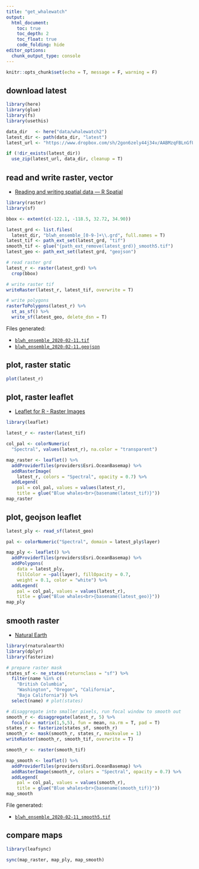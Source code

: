 ```yaml
---
title: "get_whalewatch"
output:
  html_document:
    toc: true
    toc_depth: 2
    toc_float: true
    code_folding: hide
editor_options: 
  chunk_output_type: console
---
```


```r
knitr::opts_chunk$set(echo = T, message = F, warning = F)
```

## download latest

```r
library(here)
library(glue)
library(fs)
library(usethis)

data_dir   <- here("data/whalewatch2") 
latest_dir <- path(data_dir, "latest")
latest_url <- "https://www.dropbox.com/sh/2gon6zely44j34v/AABMzqFBLnGfUV5V7dROfeEca?dl=1"

if (!dir_exists(latest_dir))
  use_zip(latest_url, data_dir, cleanup = T)
```

## read and write raster, vector

- [Reading and writing spatial data — R Spatial](https://rspatial.org/raster/spatial/5-files.html#reading-1)

```r
library(raster)
library(sf)

bbox <- extent(c(-122.1, -118.5, 32.72, 34.90))

latest_grd <- list.files(
  latest_dir, "blwh_ensemble_[0-9-]+\\.grd", full.names = T)
latest_tif <- path_ext_set(latest_grd, "tif")
smooth_tif <- glue("{path_ext_remove(latest_grd)}_smooth5.tif")
latest_geo <- path_ext_set(latest_grd, "geojson")

# read raster grd
latest_r <- raster(latest_grd) %>% 
  crop(bbox)

# write raster tif
writeRaster(latest_r, latest_tif, overwrite = T)

# write polygons
rasterToPolygons(latest_r) %>% 
  st_as_sf() %>% 
  write_sf(latest_geo, delete_dsn = T)
```

Files generated:

* [`blwh_ensemble_2020-02-11.tif`](https://github.com/BenioffOceanInitiative/whalesafe/blob/master/data/whalewatch2/latest/blwh_ensemble_2020-02-11.tif)
* [`blwh_ensemble_2020-02-11.geojson`](https://github.com/BenioffOceanInitiative/whalesafe/blob/master/data/whalewatch2/latest/blwh_ensemble_2020-02-11.geojson)

## plot, raster static

```r
plot(latest_r)
```

## plot, raster leaflet

- [Leaflet for R - Raster Images](https://rstudio.github.io/leaflet/raster.html)

```r
library(leaflet)

latest_r <- raster(latest_tif)

col_pal <- colorNumeric(
  "Spectral", values(latest_r), na.color = "transparent")

map_raster <- leaflet() %>% 
  addProviderTiles(providers$Esri.OceanBasemap) %>% 
  addRasterImage(
    latest_r, colors = "Spectral", opacity = 0.7) %>%
  addLegend(
    pal = col_pal, values = values(latest_r), 
    title = glue("Blue whales<br>{basename(latest_tif)}"))
map_raster
```

## plot, geojson leaflet

```r
latest_ply <- read_sf(latest_geo)

pal <- colorNumeric("Spectral", domain = latest_ply$layer)

map_ply <- leaflet() %>% 
  addProviderTiles(providers$Esri.OceanBasemap) %>% 
  addPolygons(
    data = latest_ply, 
    fillColor = ~pal(layer), fillOpacity = 0.7, 
    weight = 0.1, color = "white") %>% 
  addLegend(
    pal = col_pal, values = values(latest_r), 
    title = glue("Blue whales<br>{basename(latest_geo)}"))
map_ply
```

## smooth raster

- [Natural Earth](http://www.naturalearthdata.com/)

```r
library(rnaturalearth)
library(dplyr)
library(fasterize)

# prepare raster mask 
states_sf <- ne_states(returnclass = "sf") %>% 
  filter(name %in% c(
    "British Columbia", 
    "Washington", "Oregon", "California", 
    "Baja California")) %>% 
  select(name) # plot(states)

# disaggregate into smaller pixels, run focal window to smooth out
smooth_r <- disaggregate(latest_r, 5) %>% 
  focal(w = matrix(1,5,5), fun = mean, na.rm = T, pad = T)
states_r <- fasterize(states_sf, smooth_r)
smooth_r <- mask(smooth_r, states_r, maskvalue = 1)
writeRaster(smooth_r, smooth_tif, overwrite = T)

smooth_r <- raster(smooth_tif)

map_smooth <- leaflet() %>% 
  addProviderTiles(providers$Esri.OceanBasemap) %>% 
  addRasterImage(smooth_r, colors = "Spectral", opacity = 0.7) %>%
  addLegend(
    pal = col_pal, values = values(smooth_r), 
    title = glue("Blue whales<br>{basename(smooth_tif)}"))
map_smooth
```

File generated:

* [`blwh_ensemble_2020-02-11_smooth5.tif`](https://github.com/BenioffOceanInitiative/whalesafe/blob/master/data/whalewatch2/latest/blwh_ensemble_2020-02-11_smooth5.tif)


## compare maps

```r
library(leafsync)

sync(map_raster, map_ply, map_smooth)
```
